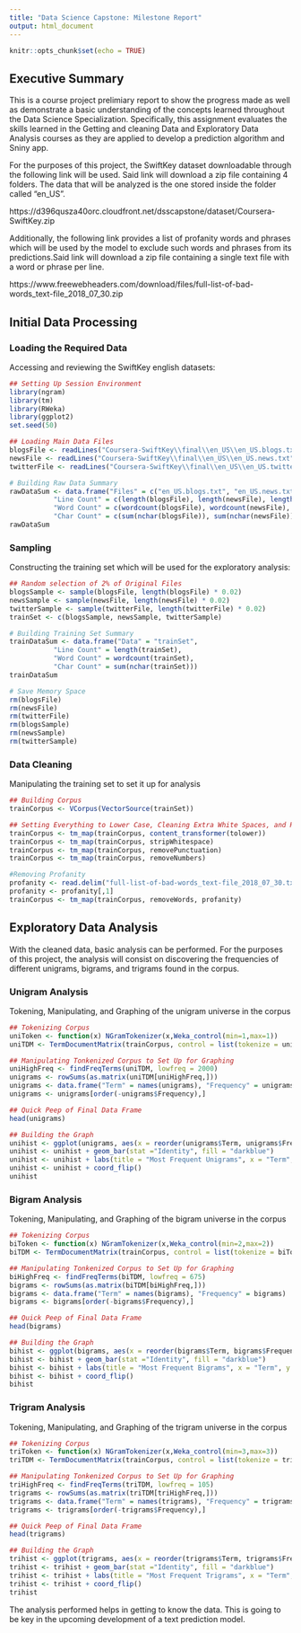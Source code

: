 ---
title: "Data Science Capstone: Milestone Report"
output: html_document
---

```{r setup, include=FALSE}
knitr::opts_chunk$set(echo = TRUE)
```

## Executive Summary

This is a course project prelimiary report to show the progress made as well as demonstrate a basic understanding of the concepts learned throughout the Data Science Specialization. Specifically, this assignment evaluates the skills learned in the Getting and cleaning Data and Exploratory Data Analysis courses as they are applied to develop a prediction algorithm and Sniny app.

For the purposes of this project, the SwiftKey dataset downloadable through the following link will be used. Said link will download a zip file containing 4 folders. The data that will be analyzed is the one stored inside the folder called "en_US".

https://d396qusza40orc.cloudfront.net/dsscapstone/dataset/Coursera-SwiftKey.zip

Additionally, the following link provides a list of profanity words and phrases which will be used by the model to exclude such words and phrases from its predictions.Said link will download a zip file containing a single text file with a word or phrase per line.

https://www.freewebheaders.com/download/files/full-list-of-bad-words_text-file_2018_07_30.zip



## Initial Data Processing



### Loading the Required Data

Accessing and reviewing the SwiftKey english datasets:

```{r message = FALSE, warning = FALSE}
## Setting Up Session Environment
library(ngram)
library(tm)
library(RWeka)
library(ggplot2)
set.seed(50)

## Loading Main Data Files
blogsFile <- readLines("Coursera-SwiftKey\\final\\en_US\\en_US.blogs.txt", encoding = "UTF-8", warn = FALSE, skipNul = FALSE)
newsFile <- readLines("Coursera-SwiftKey\\final\\en_US\\en_US.news.txt", encoding = "UTF-8", warn = FALSE, skipNul = FALSE)
twitterFile <- readLines("Coursera-SwiftKey\\final\\en_US\\en_US.twitter.txt", encoding = "UTF-8", warn = FALSE, skipNul = FALSE)

# Building Raw Data Summary
rawDataSum <- data.frame("Files" = c("en_US.blogs.txt", "en_US.news.txt", "en_US.twitter.txt"),
           "Line Count" = c(length(blogsFile), length(newsFile), length(twitterFile)),
           "Word Count" = c(wordcount(blogsFile), wordcount(newsFile), wordcount(twitterFile)),
           "Char Count" = c(sum(nchar(blogsFile)), sum(nchar(newsFile)), sum(nchar(twitterFile))))
rawDataSum
```

### Sampling

Constructing the training set which will be used for the exploratory analysis:

```{r message = FALSE, warning = FALSE}
## Random selection of 2% of Original Files
blogsSample <- sample(blogsFile, length(blogsFile) * 0.02)
newsSample <- sample(newsFile, length(newsFile) * 0.02)
twitterSample <- sample(twitterFile, length(twitterFile) * 0.02)
trainSet <- c(blogsSample, newsSample, twitterSample)

# Building Training Set Summary
trainDataSum <- data.frame("Data" = "trainSet",
           "Line Count" = length(trainSet),
           "Word Count" = wordcount(trainSet),
           "Char Count" = sum(nchar(trainSet)))
trainDataSum

# Save Memory Space
rm(blogsFile)
rm(newsFile)
rm(twitterFile)
rm(blogsSample)
rm(newsSample)
rm(twitterSample)
```

### Data Cleaning

Manipulating the training set to set it up for analysis

```{r message = FALSE, warning = FALSE}
## Building Corpus
trainCorpus <- VCorpus(VectorSource(trainSet))

## Setting Everything to Lower Case, Cleaning Extra White Spaces, and Removing Punctuation and Numbers
trainCorpus <- tm_map(trainCorpus, content_transformer(tolower))
trainCorpus <- tm_map(trainCorpus, stripWhitespace)
trainCorpus <- tm_map(trainCorpus, removePunctuation)
trainCorpus <- tm_map(trainCorpus, removeNumbers)

#Removing Profanity
profanity <- read.delim("full-list-of-bad-words_text-file_2018_07_30.txt", sep = ":", header = FALSE)
profanity <- profanity[,1]
trainCorpus <- tm_map(trainCorpus, removeWords, profanity)
```



## Exploratory Data Analysis

With the cleaned data, basic analysis can be performed. For the purposes of this project, the analysis will consist on discovering the frequencies of different unigrams, bigrams, and trigrams found in the corpus. 

### Unigram Analysis

Tokening, Manipulating, and Graphing of the unigram universe in the corpus

```{r message = FALSE, warning = FALSE}
## Tokenizing Corpus
uniToken <- function(x) NGramTokenizer(x,Weka_control(min=1,max=1))
uniTDM <- TermDocumentMatrix(trainCorpus, control = list(tokenize = uniToken))

## Manipulating Tonkenized Corpus to Set Up for Graphing
uniHighFreq <- findFreqTerms(uniTDM, lowfreq = 2000)
unigrams <- rowSums(as.matrix(uniTDM[uniHighFreq,]))
unigrams <- data.frame("Term" = names(unigrams), "Frequency" = unigrams)
unigrams <- unigrams[order(-unigrams$Frequency),]

## Quick Peep of Final Data Frame
head(unigrams)

## Building the Graph
unihist <- ggplot(unigrams, aes(x = reorder(unigrams$Term, unigrams$Frequency), y=unigrams$Frequency))
unihist <- unihist + geom_bar(stat ="Identity", fill = "darkblue")
unihist <- unihist + labs(title = "Most Frequent Unigrams", x = "Term", y = "Frequency")
unihist <- unihist + coord_flip()
unihist
```

### Bigram Analysis

Tokening, Manipulating, and Graphing of the bigram universe in the corpus

```{r message = FALSE, warning = FALSE}
## Tokenizing Corpus
biToken <- function(x) NGramTokenizer(x,Weka_control(min=2,max=2))
biTDM <- TermDocumentMatrix(trainCorpus, control = list(tokenize = biToken))

## Manipulating Tonkenized Corpus to Set Up for Graphing
biHighFreq <- findFreqTerms(biTDM, lowfreq = 675)
bigrams <- rowSums(as.matrix(biTDM[biHighFreq,]))
bigrams <- data.frame("Term" = names(bigrams), "Frequency" = bigrams)
bigrams <- bigrams[order(-bigrams$Frequency),]

## Quick Peep of Final Data Frame
head(bigrams)

## Building the Graph
bihist <- ggplot(bigrams, aes(x = reorder(bigrams$Term, bigrams$Frequency), y=bigrams$Frequency))
bihist <- bihist + geom_bar(stat ="Identity", fill = "darkblue")
bihist <- bihist + labs(title = "Most Frequent Bigrams", x = "Term", y = "Frequency")
bihist <- bihist + coord_flip()
bihist
```

### Trigram Analysis

Tokening, Manipulating, and Graphing of the trigram universe in the corpus

```{r message = FALSE, warning = FALSE}
## Tokenizing Corpus
triToken <- function(x) NGramTokenizer(x,Weka_control(min=3,max=3))
triTDM <- TermDocumentMatrix(trainCorpus, control = list(tokenize = triToken))

## Manipulating Tonkenized Corpus to Set Up for Graphing
triHighFreq <- findFreqTerms(triTDM, lowfreq = 105)
trigrams <- rowSums(as.matrix(triTDM[triHighFreq,]))
trigrams <- data.frame("Term" = names(trigrams), "Frequency" = trigrams)
trigrams <- trigrams[order(-trigrams$Frequency),]

## Quick Peep of Final Data Frame
head(trigrams)

## Building the Graph
trihist <- ggplot(trigrams, aes(x = reorder(trigrams$Term, trigrams$Frequency), y=trigrams$Frequency))
trihist <- trihist + geom_bar(stat ="Identity", fill = "darkblue")
trihist <- trihist + labs(title = "Most Frequent Trigrams", x = "Term", y = "Frequency")
trihist <- trihist + coord_flip()
trihist
```


The analysis performed helps in getting to know the data. This is going to be key in the upcoming development of a text prediction model. 
